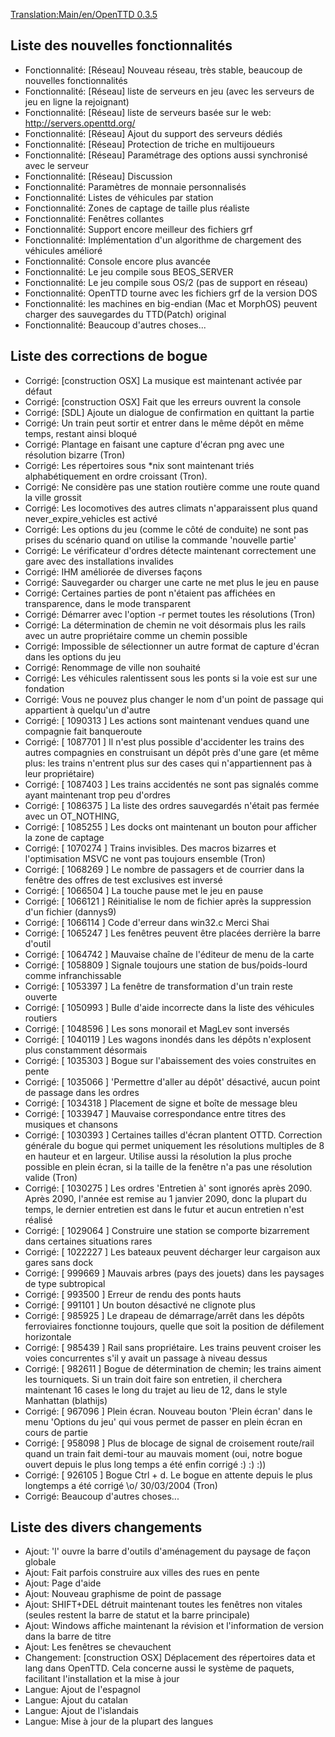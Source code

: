 [[Translation:Main/en/OpenTTD 0.3.5]]
{{en/-}}
{{fr/Livraison|prec=OpenTTD 0.3.4|suiv=OpenTTD 0.3.6|date=24/12/2004}}

==Liste des nouvelles fonctionnalités==
*Fonctionnalité: [Réseau] Nouveau réseau, très stable, beaucoup de nouvelles fonctionnalités
*Fonctionnalité: [Réseau] liste de serveurs en jeu (avec les serveurs de jeu en ligne la rejoignant)
*Fonctionnalité: [Réseau] liste de serveurs basée sur le web: http://servers.openttd.org/
*Fonctionnalité: [Réseau] Ajout du support des serveurs dédiés
*Fonctionnalité: [Réseau] Protection de triche en multijoueurs
*Fonctionnalité: [Réseau] Paramétrage des options aussi synchronisé avec le serveur
*Fonctionnalité: [Réseau] Discussion
*Fonctionnalité: Paramètres de monnaie personnalisés
*Fonctionnalité: Listes de véhicules par station
*Fonctionnalité: Zones de captage de taille plus réaliste
*Fonctionnalité: Fenêtres collantes
*Fonctionnalité: Support encore meilleur des fichiers grf
*Fonctionnalité: Implémentation d'un algorithme de chargement des véhicules amélioré
*Fonctionnalité: Console encore plus avancée
*Fonctionnalité: Le jeu compile sous BEOS_SERVER
*Fonctionnalité: Le jeu compile sous OS/2 (pas de support en réseau)
*Fonctionnalité: OpenTTD tourne avec les fichiers grf de la version DOS
*Fonctionnalité: les machines en big-endian (Mac et MorphOS) peuvent charger des sauvegardes du TTD(Patch) original
*Fonctionnalité: Beaucoup d'autres choses...

==Liste des corrections de bogue==
*Corrigé: [construction OSX] La musique est maintenant activée par défaut
*Corrigé: [construction OSX] Fait que les erreurs ouvrent la console
*Corrigé: [SDL] Ajoute un dialogue de confirmation en quittant la partie
*Corrigé: Un train peut sortir et entrer dans le même dépôt en même temps, restant ainsi bloqué
*Corrigé: Plantage en faisant une capture d'écran png avec une résolution bizarre (Tron)
*Corrigé: Les répertoires sous *nix sont maintenant triés alphabétiquement en ordre croissant (Tron).
*Corrigé: Ne considère pas une station routière comme une route quand la ville grossit
*Corrigé: Les locomotives des autres climats n'apparaissent plus quand never_expire_vehicles est activé
*Corrigé: Les options du jeu (comme le côté de conduite) ne sont pas prises du scénario quand on utilise la commande 'nouvelle partie'
*Corrigé: Le vérificateur d'ordres détecte maintenant correctement une gare avec des installations invalides
*Corrigé: IHM améliorée de diverses façons
*Corrigé: Sauvegarder ou charger une carte ne met plus le jeu en pause
*Corrigé: Certaines parties de pont n'étaient pas affichées en transparence, dans le mode transparent
*Corrigé: Démarrer avec l'option -r permet toutes les résolutions (Tron)
*Corrigé: La détermination de chemin ne voit désormais plus les rails avec un autre propriétaire comme un chemin possible
*Corrigé: Impossible  de sélectionner un autre format de capture d'écran dans les options du jeu
*Corrigé: Renommage de ville non souhaité
*Corrigé: Les véhicules ralentissent sous les ponts si la voie est sur une fondation
*Corrigé: Vous ne pouvez plus changer le nom d'un point de passage qui appartient à quelqu'un d'autre
*Corrigé: [ 1090313 ] Les actions sont maintenant vendues quand une compagnie fait banqueroute
*Corrigé: [ 1087701 ] Il n'est plus possible d'accidenter les trains des autres compagnies en construisant un dépôt près d'une gare (et même plus: les trains n'entrent plus sur des cases qui n'appartiennent pas à leur propriétaire)
*Corrigé: [ 1087403 ] Les trains accidentés ne sont pas signalés comme ayant maintenant trop peu d'ordres
*Corrigé: [ 1086375 ] La liste des ordres sauvegardés n'était pas fermée avec un OT_NOTHING,
*Corrigé: [ 1085255 ] Les docks ont maintenant un bouton pour afficher la zone de captage
*Corrigé: [ 1070274 ] Trains invisibles. Des macros bizarres et l'optimisation MSVC ne vont pas toujours ensemble (Tron)
*Corrigé: [ 1068269 ] Le nombre de passagers et de courrier dans la fenêtre des offres de test exclusives est inversé
*Corrigé: [ 1066504 ] La touche pause met le jeu en pause
*Corrigé: [ 1066121 ] Réinitialise le nom de fichier après la suppression d'un fichier (dannys9)
*Corrigé: [ 1066114 ] Code d'erreur dans win32.c Merci Shai
*Corrigé: [ 1065247 ] Les fenêtres peuvent être placées derrière la barre d'outil
*Corrigé: [ 1064742 ] Mauvaise chaîne de l'éditeur de menu de la carte
*Corrigé: [ 1058809 ] Signale toujours une station de bus/poids-lourd comme infranchissable
*Corrigé: [ 1053397 ] La fenêtre de transformation d'un train reste ouverte
*Corrigé: [ 1050993 ] Bulle d'aide incorrecte dans la liste des véhicules routiers
*Corrigé: [ 1048596 ] Les sons monorail et MagLev sont inversés
*Corrigé: [ 1040119 ] Les wagons inondés dans les dépôts n'explosent plus constamment désormais
*Corrigé: [ 1035303 ] Bogue sur l'abaissement des voies construites en pente
*Corrigé: [ 1035066 ] 'Permettre d'aller au dépôt' désactivé, aucun point de passage dans les ordres
*Corrigé: [ 1034318 ] Placement de signe et boîte de message bleu
*Corrigé: [ 1033947 ] Mauvaise correspondance entre titres des musiques et chansons
*Corrigé: [ 1030393 ] Certaines tailles d'écran plantent OTTD. Correction générale du bogue qui permet uniquement les résolutions multiples de 8 en hauteur et en largeur. Utilise aussi la résolution la plus proche possible en plein écran, si la taille de la fenêtre n'a pas une résolution valide (Tron)
*Corrigé: [ 1030275 ] Les ordres 'Entretien à' sont ignorés après 2090. Après 2090, l'année est remise au 1 janvier 2090, donc la plupart du temps, le dernier entretien est dans le futur et aucun entretien n'est réalisé
*Corrigé: [ 1029064 ] Construire une station se comporte bizarrement dans certaines situations rares
*Corrigé: [ 1022227 ] Les bateaux peuvent décharger leur cargaison aux gares sans dock
*Corrigé: [ 999669 ] Mauvais arbres (pays des jouets) dans les paysages de type subtropical
*Corrigé: [ 993500 ] Erreur de rendu des ponts hauts
*Corrigé: [ 991101 ] Un bouton désactivé ne clignote plus
*Corrigé: [ 985925 ] Le drapeau de démarrage/arrêt dans les dépôts ferroviaires fonctionne toujours, quelle que soit la position de défilement horizontale
*Corrigé: [ 985439 ] Rail sans propriétaire. Les trains peuvent croiser les voies concurrentes s'il y avait un passage à niveau dessus
*Corrigé: [ 982611 ] Bogue de détermination de chemin; les trains aiment les tourniquets. Si un train doit faire son entretien, il cherchera maintenant 16 cases le long du trajet au lieu de 12, dans le style Manhattan (blathijs)
*Corrigé: [ 967096 ] Plein écran. Nouveau bouton 'Plein écran' dans le menu 'Options du jeu' qui vous permet de passer en plein écran en cours de partie
*Corrigé: [ 958098 ] Plus de blocage de signal de croisement route/rail quand un train fait demi-tour au mauvais moment (oui, notre bogue ouvert depuis le plus long temps a été enfin corrigé :) :) :))
*Corrigé: [ 926105 ] Bogue Ctrl + d. Le bogue en attente depuis le plus longtemps a été corrigé \o/ 30/03/2004 (Tron)
*Corrigé: Beaucoup d'autres choses...

==Liste des divers changements==
*Ajout: 'l' ouvre la barre d'outils d'aménagement du paysage de façon globale
*Ajout: Fait parfois construire aux villes des rues en pente
*Ajout: Page d'aide
*Ajout: Nouveau graphisme de point de passage
*Ajout: SHIFT+DEL détruit maintenant toutes les fenêtres non vitales (seules restent la barre de statut et la barre principale)
*Ajout: Windows affiche maintenant la révision et l'information de version dans la barre de titre
*Ajout: Les fenêtres se chevauchent
*Changement: [construction OSX] Déplacement des répertoires data et lang dans OpenTTD. Cela concerne aussi le système de paquets, facilitant l'installation et la mise à jour
*Langue: Ajout de l'espagnol
*Langue: Ajout du catalan
*Langue: Ajout de l'islandais
*Langue: Mise à jour de la plupart des langues